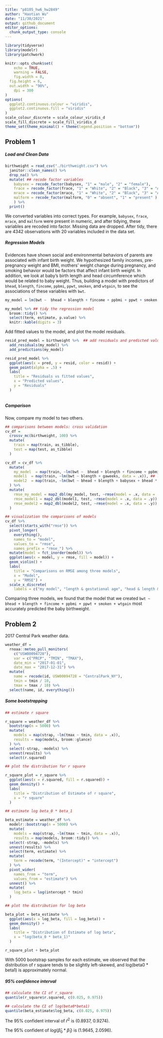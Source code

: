 ```yaml
---
title: "p8105_hw6_hw2849"
author: "Haotian Wu"
date: "11/30/2021"
output: github_document
editor_options: 
  chunk_output_type: console
---
```


```r
library(tidyverse)
library(modelr)
library(patchwork)

knitr::opts_chunk$set(
	echo = TRUE,
	warning = FALSE,
	fig.width = 8, 
  fig.height = 6,
  out.width = "90%",
	dpi = 300
)
options(
  ggplot2.continuous.colour = "viridis",
  ggplot2.continuous.fill = "viridis"
)
scale_colour_discrete = scale_colour_viridis_d
scale_fill_discrete = scale_fill_viridis_d
theme_set(theme_minimal() + theme(legend.position = "bottom"))
```

## Problem 1

##### Load and Clean Data 

```r
birthweight = read_csv("./birthweight.csv") %>% 
  janitor::clean_names() %>% 
  drop_na() %>%
  mutate( ## recode factor variables
    babysex = recode_factor(babysex, "1" = "male", "2" = "female"),
    frace = recode_factor(frace, "1" = "White", "2" = "Black", "3" = "Asian", "4" = "Puerto Rican", "8" = "Other"),
    mrace = recode_factor(mrace, "1" = "White", "2" = "Black", "3" = "Asian", "4" = "Puerto Rican"),
    malform = recode_factor(malform, "0" = "absent", "1" = "present" )
    ) %>%
  print()
```

We converted variables into correct types. For example, `babysex`, `frace`, `mrace`, and `malform` were present in numeric, and after tidying, these variables are recoded into factor. Missing data are dropped. After tidy, there are 4342 observations with 20 variables included in the data set. 

##### Regression Models

Evidences have shown social and environmental behaviors of parents are associated with infant birth weight. We hypothesized family incomes, pre-pregnancy weight and BMI, mothers' weight change during pregnancy, and smoking behavior would be factors that affect infant birth weight. In addition, we look at baby's birth length and head circumference which would be related to baby weight. Thus, building a model with predictors of `bhead`, `blength`, `fincome`, `ppbmi`, `ppwt`, `smoken`, and `wtgain`, to see the associations of these variables with `bwt`.  

```r
my_model = lm(bwt ~  bhead + blength + fincome + ppbmi + ppwt + smoken + wtgain, data = birthweight) ## regression model 

my_model %>% ## tidy the regression model
  broom::tidy() %>% 
  select(term, estimate, p.value) %>% 
  knitr::kable(digits = 3)
```

Add fitted values to the model, and plot the model residuals.

```r
resid_pred_model = birthweight %>%  ## add residuals and predicted values
  add_residuals(my_model) %>% 
  add_predictions(my_model)

resid_pred_model %>% 
  ggplot(aes(x = pred, y = resid, color = resid)) + 
  geom_point(alpha = .5) + 
  labs(
    title = "Residuals vs fitted values",
    x = "Predicted values",
    y = "Residuals"
  )
  
```

##### Comparison

Now, compare my model to two others. 

```r
## comparisons between models: cross validation
cv_df = 
  crossv_mc(birthweight, 100) %>% 
  mutate(
    train = map(train, as_tibble),
    test = map(test, as_tibble)
  )

cv_df = cv_df %>% 
  mutate(
    my_model  = map(train, ~lm(bwt ~  bhead + blength + fincome + ppbmi + ppwt + smoken + wtgain, data = .x)),
    model1  = map(train, ~lm(bwt ~ blength + gaweeks, data = .x)), ## length at birth and gestational age as predictors
    model2  = map(train, ~lm(bwt ~ bhead + blength + babysex + bhead * blength + bhead * babysex + blength * bhead + bhead * blength * babysex, data = .x))  ## head circumference, length, sex, and all interactions between these
  ) %>% 
  mutate(
    rmse_my_model = map2_dbl(my_model, test, ~rmse(model = .x, data = .y)),
    rmse_model1 = map2_dbl(model1, test, ~rmse(model = .x, data = .y)),
    rmse_model2 = map2_dbl(model2, test, ~rmse(model = .x, data = .y))
  )

## visualization the comparisons of models
cv_df %>% 
  select(starts_with("rmse")) %>% 
  pivot_longer(
    everything(),
    names_to = "model", 
    values_to = "rmse",
    names_prefix = "rmse_") %>% 
  mutate(model = fct_inorder(model)) %>% 
  ggplot(aes(x = model, y = rmse, fill = model)) + 
  geom_violin() + 
  labs(
    title = "Comparisons on RMSE among three models",
    x = "Model",
    y = "RMSE") + 
  scale_x_discrete(
    labels = c("my model", "length & gestational age", "head & length & sex & interaction"))
```

Comparing three models, we found that the model that we created `bwt ~  bhead + blength + fincome + ppbmi + ppwt + smoken + wtgain` most accurately predicted the baby birthweight. 


## Problem 2

2017 Central Park weather data.

```r
weather_df = 
  rnoaa::meteo_pull_monitors(
    c("USW00094728"),
    var = c("PRCP", "TMIN", "TMAX"), 
    date_min = "2017-01-01",
    date_max = "2017-12-31") %>%
  mutate(
    name = recode(id, USW00094728 = "CentralPark_NY"),
    tmin = tmin / 10,
    tmax = tmax / 10) %>%
  select(name, id, everything())
```

##### Some bootstrapping

```r
## estimate r square

r_square = weather_df %>% 
  bootstrap(n = 5000) %>% 
  mutate(
    models = map(strap, ~lm(tmax ~ tmin, data = .x)),
    results = map(models, broom::glance)
  ) %>% 
  select(-strap, -models) %>% 
  unnest(results) %>% 
  select(r.squared)

## plot the distribution for r square

r_square_plot = r_square %>% 
  ggplot(aes(x = r.squared, fill = r.squared)) + 
  geom_density() + 
  labs(
    title = "Distribution of Estimate of r square",
    x = "r square"
  )
```


```r
## estimate log beta_0 * beta_1

beta_estimate = weather_df %>% 
  modelr::bootstrap(n = 5000) %>% 
  mutate(
    models = map(strap, ~lm(tmax ~ tmin, data = .x)),
    results = map(models, broom::tidy)) %>% 
  select(-strap, -models) %>% 
  unnest(results) %>% 
  select(term, estimate) %>% 
  mutate(
    term = recode(term, "(Intercept)" = "intercept")
  ) %>% 
  pivot_wider(
    names_from = "term",
    values_from = "estimate") %>% 
  unnest() %>% 
  mutate(
    log_beta = log(intercept * tmin)
  )

## plot the distribution for log beta

beta_plot = beta_estimate %>% 
  ggplot(aes(x = log_beta, fill = log_beta)) + 
  geom_density() + 
  labs(
    title = "Distribution of Estimate of log beta",
    x = "log(beta_0 * beta_1)"
  )

r_square_plot + beta_plot
```

With 5000 bootstrap samples for each estimate, we observed that the distribution of r square tends to be slightly left-skewed, and log(beta0 * beta1) is approximately normal.  

##### 95% confidence interval

```r
## calculate the CI of r_square
quantile(r_square$r.squared, c(0.025, 0.975)) 

## calculate the CI of log(beta0*beta1)
quantile(beta_estimate$log_beta, c(0.025, 0.975))
```

The 95% confident interval of $\hat r^2$ is (0.8937, 0.9274). 

The 95% confident of $log(\hat \beta_0 * \hat \beta_1)$ is (1.9645, 2.0596). 
